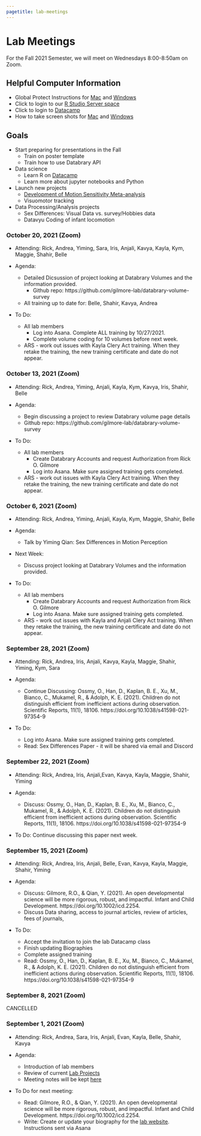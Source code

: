 ```yaml
---
pagetitle: lab-meetings
---
```


# Lab Meetings

For the Fall 2021 Semester, we will meet on Wednesdays 8:00-8:50am on Zoom.

## Helpful Computer Information

- Global Protect Instructions for [Mac](https://ithelp.ssri.psu.edu/penn-state-vpn-mac) and [Windows ](https://ithelp.ssri.psu.edu/penn-state-vpn)
- Click to login to our [R Studio Server space](https://rstudio.tlt.psu.edu/s/e40b8122db8f5ab27456f/)
- Click to login to [Datacamp](https://www.datacamp.com/)
- How to take screen shots for [Mac](https://support.apple.com/en-us/HT201361) and [Windows](https://www.howtogeek.com/226280/how-to-take-screenshots-in-windows-10/)

## Goals

- Start preparing for presentations in the Fall  
    - Train on poster template
    - Train how to use Databrary API
- Data science
    - Learn R on [Datacamp](https://www.datacamp.com/)
    - Learn more about jupyter notebooks and Python
- Launch new projects
    - [Development of Motion Sensitivity Meta-analysis](https://github.com/gilmore-lab/motion-metaanalysis)
    - Visuomotor tracking
- Data Processing/Analysis projects
    - Sex Differences: Visual Data vs. survey/Hobbies data
    - Datavyu Coding of infant locomotion
    
### October 20, 2021 (Zoom)

- Attending: Rick, Andrea, Yiming, Sara, Iris, Anjali, Kavya, Kayla, Kym, Maggie, Shahir, Belle  

- Agenda:
  - Detailed Dicsussion of project looking at Databrary Volumes and the information provided.
      - Github repo: https://github.com/gilmore-lab/databrary-volume-survey
  - All training up to date for: Belle, Shahir, Kavya, Andrea
- To Do:    
  - All lab members    
    - Log into Asana. Complete ALL training by 10/27/2021. 
    - Complete volume coding for 10 volumes before next week.
  - ARS -  work out issues with Kayla Clery Act training. When they retake the training, the new training certificate and date do not appear.  
  
### October 13, 2021 (Zoom)

- Attending: Rick, Andrea, Yiming, Anjali, Kayla, Kym, Kavya, Iris, Shahir, Belle  

- Agenda:
  - Begin discussing a project to review Databrary volume page details
  - Github repo: https://github.com/gilmore-lab/databrary-volume-survey
  
- To Do:    
  - All lab members    
    - Create Databrary Accounts and request Authorization from Rick O. Gilmore    
    - Log into Asana. Make sure assigned training gets completed.  
  - ARS -  work out issues with Kayla Clery Act training. When they retake the training, the new training certificate and date do not appear.  
  
    
### October 6, 2021 (Zoom)

- Attending: Rick, Andrea, Yiming, Anjali, Kayla, Kym, Maggie, Shahir, Belle  

- Agenda:
  - Talk by Yiming Qian: Sex Differences in Motion Perception
  
- Next Week:  
  - Discuss project looking at Databrary Volumes and the information provided.
  
- To Do:    
  - All lab members    
    - Create Databrary Accounts and request Authorization from Rick O. Gilmore    
    - Log into Asana. Make sure assigned training gets completed.  
  - ARS -  work out issues with Kayla and Anjali Clery Act training. When they retake the training, the new training certificate and date do not appear.  
  

### September 28, 2021 (Zoom)

- Attending: Rick, Andrea, Iris, Anjali, Kavya, Kayla, Maggie, Shahir, Yiming, Kym, Sara

- Agenda:
  - Continue Discussing: Ossmy, O., Han, D., Kaplan, B. E., Xu, M., Bianco, C., Mukamel, R., & Adolph, K. E. (2021). Children do not distinguish efficient from inefficient actions during observation. Scientific Reports, 11(1), 18106. https://doi.org/10.1038/s41598-021-97354-9
  
- To Do: 
  - Log into Asana. Make sure assigned training gets completed.
  - Read: Sex Differences Paper - it will be shared via email and Discord

### September 22, 2021 (Zoom)

- Attending: Rick, Andrea, Iris, Anjali,Evan, Kavya, Kayla, Maggie, Shahir, Yiming

- Agenda:
  - Discuss: Ossmy, O., Han, D., Kaplan, B. E., Xu, M., Bianco, C., Mukamel, R., & Adolph, K. E. (2021). Children do not distinguish efficient from inefficient actions during observation. Scientific Reports, 11(1), 18106. https://doi.org/10.1038/s41598-021-97354-9
  
- To Do: Continue discussing this paper next week.

### September 15, 2021 (Zoom)

- Attending: Rick, Andrea, Iris, Anjali, Belle, Evan, Kavya, Kayla, Maggie, Shahir, Yiming

- Agenda:
  - Discuss: Gilmore, R.O., & Qian, Y. (2021). An open developmental science will be more rigorous, robust, and impactful. Infant and Child Development. https://doi.org/10.1002/icd.2254. 
  - Discuss Data sharing, access to journal articles, review of articles, fees of journals, 
 

- To Do:
  - Accept the invitation to join the lab Datacamp class
  - Finish updating Biographies
  - Complete assigned training
  - Read: Ossmy, O., Han, D., Kaplan, B. E., Xu, M., Bianco, C., Mukamel, R., & Adolph, K. E. (2021). Children do not distinguish efficient from inefficient actions during observation. Scientific Reports, 11(1), 18106. https://doi.org/10.1038/s41598-021-97354-9
  
### September 8, 2021 (Zoom)

CANCELLED
    
### September 1, 2021 (Zoom)

- Attending: Rick, Andrea, Sara, Iris, Anjali, Evan, Kayla, Belle, Shahir, Kavya
  
- Agenda:
  - Introduction of lab members
  - Review of current [Lab Projects](https://gilmore-lab.github.io/research.html)
  - Meeting notes will be kept [here](https://gilmore-lab.github.io/lab-meetings.html)
  
- To Do for next meeting:
  - Read: Gilmore, R.O., & Qian, Y. (2021). An open developmental science will be more rigorous, robust, and impactful. Infant and Child Development. https://doi.org/10.1002/icd.2254. 
  - Write: Create or update your biography for the [lab website](https://gilmore-lab.github.io/who-we-are.html). Instructions sent via Asana





